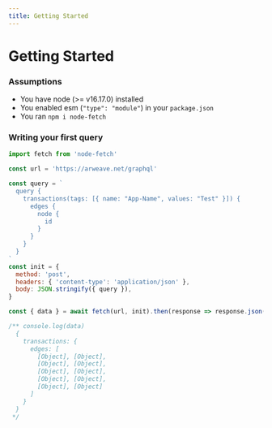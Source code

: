 ```yaml
---
title: Getting Started
---
```


# Getting Started

### Assumptions

- You have node (>= v16.17.0) installed
- You enabled esm (`"type": "module"`) in your `package.json`
- You ran `npm i node-fetch`

### Writing your first query

```js title="project/index.js"
import fetch from 'node-fetch'

const url = 'https://arweave.net/graphql'

const query = `
  query {
    transactions(tags: [{ name: "App-Name", values: "Test" }]) {
      edges {
        node {
          id
        }
      }
    }
  }
`
const init = {
  method: 'post',
  headers: { 'content-type': 'application/json' },
  body: JSON.stringify({ query }),
}

const { data } = await fetch(url, init).then(response => response.json())

/** console.log(data)
  {
    transactions: {
      edges: [
        [Object], [Object],
        [Object], [Object],
        [Object], [Object],
        [Object], [Object],
        [Object], [Object]
      ]
    }
  }
 */
```

